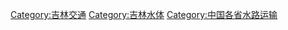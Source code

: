 [[Category:吉林交通|Category:吉林交通]]
[[Category:吉林水体|Category:吉林水体]]
[[Category:中国各省水路运输|Category:中国各省水路运输]]